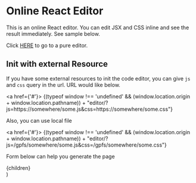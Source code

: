 
# Online React Editor

This is an online React editor. You can edit JSX and CSS inline and see the result immediately. See sample below.

<div className={'h-[300px] border border-solid w-8/12'}>
  <ReactEditor code={{js: CONSTANTS.HELLO_WORLD_JS}}/>
</div>

Click [HERE](./editor) to go to a pure editor.

## Init with external Resource

If you have some external resources to init the code editor, you can give `js` and `css` query in the url.
URL would like below.

<a href={'#'}>
  {(typeof window !== 'undefined' && (window.location.origin + window.location.pathname)) + "editor/?js=https://somewhere/some.js&css=https://somewhere/some.css"}
</a>

Also, you can use local file

<a href={'#'}>
  {(typeof window !== 'undefined' && (window.location.origin + window.location.pathname)) + "editor/?js=/gpfs/somewhere/some.js&css=/gpfs/somewhere/some.css"}
</a>

Form below can help you generate the page

<div className={'border border-solid mt-2 w-[500px] p-2'}>
  <OpenResource/>
</div>

  <div className={'p-2'}>
    {children}
  </div>
)